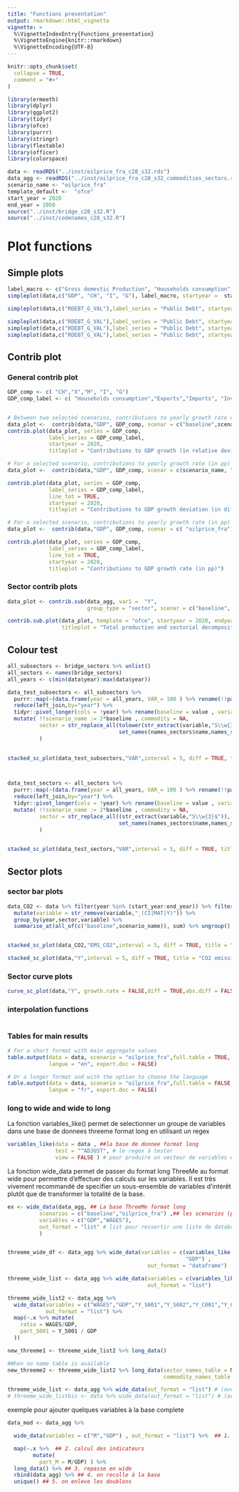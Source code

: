 ```yaml
---
title: "Functions presentation"
output: rmarkdown::html_vignette
vignette: >
  %\VignetteIndexEntry{Functions_presentation}
  %\VignetteEngine{knitr::rmarkdown}
  %\VignetteEncoding{UTF-8}
---
```


```r
knitr::opts_chunk$set(
  collapse = TRUE,
  comment = "#>"
)
```

```r
library(ermeeth)
library(dplyr)
library(ggplot2)
library(tidyr)
library(ofce)
library(purrr)
library(stringr)
library(flextable)
library(officer)
library(colorspace)
```

```r
data <- readRDS("../inst/oilprice_fra_c28_s32.rds")
data_agg <- readRDS("../inst/oilprice_fra_c28_s32_commodities_sectors.rds")
scenario_name <- "oilprice_fra"
template_default <-  "ofce"
start_year = 2020
end_year = 2050
source("../inst/bridge_c28_s32.R")
source("../inst/codenames_c28_s32.R")
```

# Plot functions

## Simple plots 
```r
label_macro <- c("Gross domestic Production", "Households consumption", "Investment", "Public spendings")
simpleplot(data,c("GDP", "CH", "I", "G"), label_macro, startyear =  start_year,endyear =  end_year, titleplot = "GDP and its components  (in difference from baseline)")

simpleplot(data,c("RDEBT_G_VAL"),label_series = "Public Debt", startyear = start_year, endyear = 2030, "diff", titleplot = "Public Account (in GDP points, difference from baseline)" , percent_label  = FALSE)

simpleplot(data,c("RDEBT_G_VAL"),label_series = "Public Debt", startyear = start_year, endyear = 2050, "diff", titleplot = "Public Account (in GDP points, difference from baseline)" , percent_label  = FALSE)
simpleplot(data,c("RDEBT_G_VAL"),label_series = "Public Debt", startyear = start_year, endyear = 2050, "diff", titleplot = "Public Account (in GDP points, difference from baseline)" , percent_label  = FALSE,custom_x_breaks = 3)
simpleplot(data,c("RDEBT_G_VAL"),label_series = "Public Debt", startyear = start_year, endyear = 2050, "diff", titleplot = "Public Account (in GDP points, difference from baseline)" , percent_label  = FALSE,custom_x_breaks = "R")
```


## Contrib plot

### General contrib plot

```r
GDP_comp <- c( "CH","X","M", "I", "G")
GDP_comp_label <- c( "Households consumption","Exports","Imports", "Investment", "Public spending")


# Between two selected scenarios, contributions to yearly growth rate difference (in pp)
data_plot <-  contrib(data,"GDP", GDP_comp, scenar = c("baseline",scenario_name))
contrib.plot(data_plot, series = GDP_comp, 
             label_series = GDP_comp_label,
             startyear = 2020,
             titleplot = "Contributions to GDP growth (in relative deviation from baseline)")

# For a selected scenario, contributions to yearly growth rate (in pp)
data_plot <-  contrib(data,"GDP", GDP_comp, scenar = c(scenario_name, "baseline"), indicator = "gr.diff")

contrib.plot(data_plot, series = GDP_comp, 
             label_series = GDP_comp_label,
             line_tot = TRUE,
             startyear = 2020,
             titleplot = "Contributions to GDP growth deviation (in difference in pp from baseline)")

# For a selected scenario, contributions to yearly growth rate (in pp)
data_plot <-  contrib(data,"GDP", GDP_comp, scenar = c( "oilprice_fra"), indicator = "gr.diff")

contrib.plot(data_plot, series = GDP_comp, 
             label_series = GDP_comp_label,
             line_tot = TRUE,
             startyear = 2020,
             titleplot = "Contributions to GDP growth rate (in pp)")

```

### Sector contrib plots
```r
data_plot <- contrib.sub(data_agg, var1 =  "Y",
                         group_type = "sector", scenar = c("baseline", "oilprice_fra"))

contrib.sub.plot(data_plot, template = "ofce", startyear = 2020, endyear = 2050, line_tot =  TRUE,
                 titleplot = "Total production and sectorial decomposition (in difference from baseline)")
```

## Colour test
```r

all_subsectors <- bridge_sectors %>% unlist()
all_sectors <- names(bridge_sectors)
all_years <- c(min(data$year):max(data$year))

data_test_subsectors <- all_subsectors %>%
  purrr::map(~(data.frame(year = all_years, VAR_= 100 ) %>% rename(!!paste0("VAR_",toupper(.x)) := VAR_ ))) %>%
  reduce(left_join,by="year") %>%
  tidyr::pivot_longer(cols = !year) %>% rename(baseline = value , variable = name) %>%
  mutate( !!scenario_name := 2*baseline , commodity = NA, 
          sector = str_replace_all(tolower(str_extract(variable,"S\\w{3}$")),
                                   set_names(names_sectors$name,names_sectors$code) ) 
          ) 
  

stacked_sc_plot(data_test_subsectors,"VAR",interval = 5, diff = TRUE, title = "Testing the colours",bridge4palette_sectors = bridge_sectors)



data_test_sectors <- all_sectors %>%
  purrr::map(~(data.frame(year = all_years, VAR_= 100 ) %>% rename(!!paste0("VAR_",toupper(.x)) := VAR_ ))) %>%
  reduce(left_join,by="year") %>%
  tidyr::pivot_longer(cols = !year) %>% rename(baseline = value , variable = name) %>%
  mutate( !!scenario_name := 2*baseline , commodity = NA, 
          sector = str_replace_all((str_extract(variable,"S\\w{3}$")),
                                   set_names(names_sectors$name,names_sectors$code) ) 
          ) 
  

stacked_sc_plot(data_test_sectors,"VAR",interval = 5, diff = TRUE, title = "Testing the colours",bridge4palette_sectors = bridge_sectors)

```

## Sector plots

### sector bar plots

```r
data_CO2 <- data %>% filter(year %in% (start_year:end_year)) %>% filter(grepl("^EMS_.+_CO2_S.*$",variable)) %>% 
  mutate(variable = str_remove(variable,"_(CI|MAT|Y)")) %>% 
  group_by(year,sector,variable) %>% 
  summarise_at(all_of(c("baseline",scenario_name)), sum) %>% ungroup()


stacked_sc_plot(data_CO2,"EMS_CO2",interval = 5, diff = TRUE, title = "CO2 emissions by sector (in difference from baseline)")

stacked_sc_plot(data,"Y",interval = 5, diff = TRUE, title = "CO2 emissions by sector (in difference from baseline)",bridge4palette_sectors = bridge_sectors)

```

### Sector curve plots

```r
curve_sc_plot(data,"Y", growth.rate = FALSE,diff = TRUE,abs.diff = FALSE,startyear = start_year,endyear = 2030, title = "Production by sector (in difference from baseline)")

```

### interpolation functions

```r

```

### Tables for main results
```r
# For a short format with main aggregate values
table.output(data = data, scenario = "oilprice_fra",full.table = TRUE,
             langue = "en", export.doc = FALSE)

# Or a longer format and with the option to choose the language
table.output(data = data, scenario = "oilprice_fra",full.table = FALSE,
             langue = "fr", export.doc = FALSE)

```


### long to wide and wide to long

La fonction variables_like() permet de selectionner un groupe de variables dans une base de donnees threeme format long en utilisant un regex

```r
variables_like(data = data , ##la base de donnee format long
               test = "^ADJUST", # le regex à tester
               view = FALSE ) # pour produire un vecteur de variables et ne pas afficher les résultats
```
                
La fonction wide_data permet de passer du format long ThreeMe au format wide pour permettre d'effectuer des calculs sur les variables. Il est très vivement recommandé de specifier un sous-ensemble de variables d'intérêt plutôt que de transformer la totalité de la base.

```r
ex <- wide_data(data_agg, ## La base ThreeMe format long
          scenarios = c("baseline","oilprice_fra") ,## les scenarios (par défaut prend baseline et scenario_name)
          variables = c("GDP","WAGES"),
          out_format = "list" # list pour ressortir une liste de databases, dataframe pour sortir un dataframe
          )


threeme_wide_df <- data_agg %>% wide_data(variables = c(variables_like(.,"^Y_",FALSE),
                                                        "GDP") , 
                                            out_format = "dataframe") 

threeme_wide_list <- data_agg %>% wide_data(variables = c(variables_like(.,"^Y_",FALSE),"GDP") , 
                                            out_format = "list") 

threeme_wide_list2 <- data_agg %>% 
  wide_data(variables = c("WAGES","GDP","Y_S001","Y_S002","Y_C001","Y_C002","Y_C001_S002","Y_C002_S002") ,
            out_format = "list") %>% 
  map(~.x %>% mutate(
    ratio = WAGES/GDP,
    part_S001 = Y_S001 / GDP
  ))

new_threeme1 <- threeme_wide_list2 %>% long_data()

#When no name table is available
new_threeme2 <- threeme_wide_list2 %>% long_data(sector_names_table = NULL, 
                                                 commodity_names_table = NULL)

threeme_wide_list <- data_agg %>% wide_data(out_format = "list") # (avec toutes les variables)
# threeme_wide_listbis <- data %>% wide_data(out_format = "list") # (avec toutes les variables)


```

exemple pour ajouter quelques variables à la base complete

```r

data_mod <- data_agg %>% 

  wide_data(variables = c("M","GDP") , out_format = "list") %>%  ## 1. passe en wide (faut avoir tous les scénarios sinon on  ne pourra pas recoller)

  map(~.x %>%  ## 2. calcul des indicateurs
        mutate(
          part_M = M/GDP) ) %>% 
  long_data() %>% ## 3. repasse en wide
  rbind(data_agg) %>% ## 4. on recolle à la base
  unique() ## 5. on enleve les doublons



```

